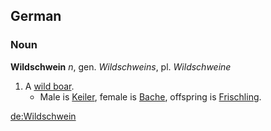 == German ==
=== Noun ===

'''Wildschwein''' ''n'', gen. ''Wildschweins'', pl. ''Wildschweine''

# A [[wild boar]].
#* Male is [[Keiler]], female is [[Bache]], offspring is [[Frischling]].

[[de:Wildschwein]]